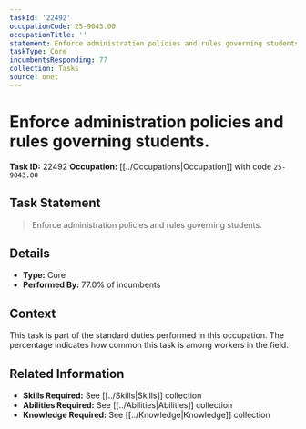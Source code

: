 ```yaml
---
taskId: '22492'
occupationCode: 25-9043.00
occupationTitle: ''
statement: Enforce administration policies and rules governing students.
taskType: Core
incumbentsResponding: 77
collection: Tasks
source: onet
---
```

# Enforce administration policies and rules governing students.

**Task ID:** 22492
**Occupation:** [[../Occupations|Occupation]] with code `25-9043.00`

## Task Statement

> Enforce administration policies and rules governing students.

## Details

- **Type:** Core
- **Performed By:** 77.0% of incumbents

## Context

This task is part of the standard duties performed in this occupation. The percentage indicates how common this task is among workers in the field.

## Related Information

- **Skills Required:** See [[../Skills|Skills]] collection
- **Abilities Required:** See [[../Abilities|Abilities]] collection
- **Knowledge Required:** See [[../Knowledge|Knowledge]] collection
